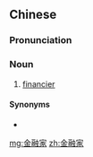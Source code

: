 ==Chinese==
{{zh-forms|type=21|finance}}

===Pronunciation===
{{zh-pron
|m=jīnróngjiā
|cat=n
}}

===Noun===
{{zh-noun}}

# [[financier]]

====Synonyms====
* {{zh-l|財政家/财政家}}

[[mg:金融家]]
[[zh:金融家]]